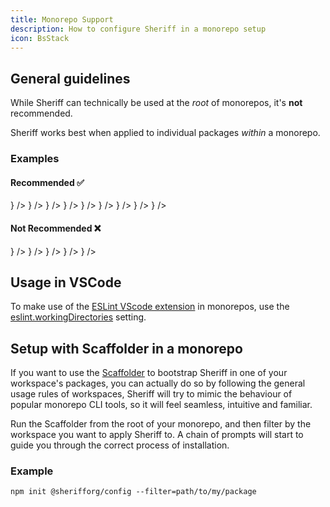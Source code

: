 ```yaml
---
title: Monorepo Support
description: How to configure Sheriff in a monorepo setup
icon: BsStack
---
```



## General guidelines

While Sheriff can technically be used at the _root_ of monorepos, it's **not** recommended.

Sheriff works best when applied to individual packages _within_ a monorepo.

### Examples

#### Recommended ✅

<Files>
  <Folder name="apps" defaultOpen>
    <Folder name="website" defaultOpen>
      <File name="eslint.config.mjs" icon={<RiJavascriptFill />} />
    </Folder>
    <Folder name="docs" defaultOpen>
      <File name="eslint.config.mjs" icon={<RiJavascriptFill />} />
    </Folder>
  </Folder>
  <Folder name="packages" defaultOpen>
    <Folder name="ui" defaultOpen>
      <File name="eslint.config.mjs" icon={<RiJavascriptFill />} />
    </Folder>
    <Folder name="utils" defaultOpen>
      <File name="eslint.config.mjs" icon={<RiJavascriptFill />} />
    </Folder>
    <Folder name="types" defaultOpen>
      <File name="eslint.config.mjs" icon={<RiJavascriptFill />} />
    </Folder>
  </Folder>
  <File name="package.json" icon={<VscJson />} />
  <File name="pnpm-lock.yaml" icon={<SiPnpm />} />
  <File name=".gitignore" icon={<ImGit />} />
  <File name="README" icon={<LiaReadme />} />
</Files>


#### Not Recommended ❌

<Files>
  <Folder name="apps" defaultOpen>
    <Folder name="website" />
    <Folder name="docs" />
  </Folder>
  <Folder name="packages" defaultOpen>
    <Folder name="ui" />
    <Folder name="utils" />
    <Folder name="types" />
  </Folder>
  <File name="eslint.config.mjs" icon={<RiJavascriptFill />} />
  <File name="package.json" icon={<VscJson />} />
  <File name="pnpm-lock.yaml" icon={<SiPnpm />} />
  <File name=".gitignore" icon={<ImGit />} />
  <File name="README" icon={<LiaReadme />} />
</Files>

## Usage in VSCode

To make use of the [ESLint VScode extension](https://marketplace.visualstudio.com/items?itemName=dbaeumer.vscode-eslint) in monorepos, use the [eslint.workingDirectories](https://github.com/microsoft/vscode-eslint#mono-repository-setup) setting.

## Setup with Scaffolder in a monorepo

If you want to use the [Scaffolder](/docs/cli-usage/scaffolder) to bootstrap Sheriff in one of your workspace's packages, you can actually do so by following the general usage rules of workspaces, Sheriff will try to mimic the behaviour of popular monorepo CLI tools, so it will feel seamless, intuitive and familiar.

Run the Scaffolder from the root of your monorepo, and then filter by the workspace you want to apply Sheriff to. A chain of prompts will start to guide you through the correct process of installation.

### Example

```npm
npm init @sherifforg/config --filter=path/to/my/package
```
